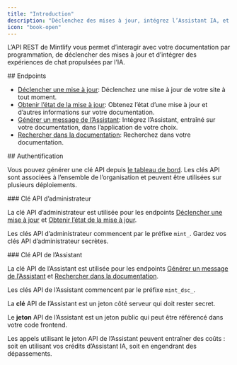 ```yaml
---
title: "Introduction"
description: "Déclenchez des mises à jour, intégrez l’Assistant IA, et plus encore"
icon: "book-open"
---
```


L’API REST de Mintlify vous permet d’interagir avec votre documentation par programmation, de déclencher des mises à jour et d’intégrer des expériences de chat propulsées par l’IA.

<div id="endpoints">
  ## Endpoints
</div>

* [Déclencher une mise à jour](/fr/api-reference/update/trigger): Déclenchez une mise à jour de votre site à tout moment.
* [Obtenir l’état de la mise à jour](/fr/api-reference/update/status): Obtenez l’état d’une mise à jour et d’autres informations sur votre documentation.
* [Générer un message de l’Assistant](/fr/api-reference/assistant/create-assistant-message): Intégrez l’Assistant, entraîné sur votre documentation, dans l’application de votre choix.
* [Rechercher dans la documentation](/fr/api-reference/assistant/search): Recherchez dans votre documentation.

<div id="authentication">
  ## Authentification
</div>

Vous pouvez générer une clé API depuis [le tableau de bord](https://dashboard.mintlify.com/settings/organization/api-keys). Les clés API sont associées à l’ensemble de l’organisation et peuvent être utilisées sur plusieurs déploiements.

<div id="admin-api-key">
  ### Clé API d’administrateur
</div>

La clé API d’administrateur est utilisée pour les endpoints [Déclencher une mise à jour](/fr/api-reference/update/trigger) et [Obtenir l’état de la mise à jour](/fr/api-reference/update/status).

Les clés API d’administrateur commencent par le préfixe `mint_`. Gardez vos clés API d’administrateur secrètes.

<div id="assistant-api-key">
  ### Clé API de l’Assistant
</div>

La clé API de l’Assistant est utilisée pour les endpoints [Générer un message de l’Assistant](/fr/api-reference/assistant/create-assistant-message) et [Rechercher dans la documentation](/fr/api-reference/assistant/search).

Les clés API de l’Assistant commencent par le préfixe `mint_dsc_`.

La **clé** API de l’Assistant est un jeton côté serveur qui doit rester secret.

Le **jeton** API de l’Assistant est un jeton public qui peut être référencé dans votre code frontend.

<Note>
  Les appels utilisant le jeton API de l’Assistant peuvent entraîner des coûts : soit en utilisant vos crédits d’Assistant IA, soit en engendrant des dépassements.
</Note>

